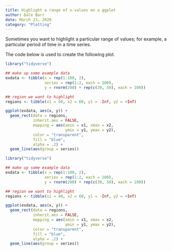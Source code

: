 ```yaml
---
title: Highlight a range of x-values on a ggplot
author: Dale Barr
date: March 23, 2020
category: "Plotting"
---
```


Sometimes you want to highlight a particular range of values; for example, a particular period of time in a time series.

The code below is used to create the following plot.

```r
library("tidyverse")

## make up some example data
exdata <- tibble(x = rep(1:100, 2),
                 series = rep(1:2, each = 100),
                 y = rnorm(200) + rep(c(30, 50), each = 100))

## region we want to highlight
regions <- tibble(x1 = 40, x2 = 60, y1 = -Inf, y2 = +Inf)

ggplot(exdata, aes(x, y)) +
  geom_rect(data = regions,
            inherit.aes = FALSE,
            mapping = aes(xmin = x1, xmax = x2,
                          ymin = y1, ymax = y2),
            color = "transparent",
            fill = "blue",
            alpha = .2) +
  geom_line(aes(group = series))
```

```r
library("tidyverse")

## make up some example data
exdata <- tibble(x = rep(1:100, 2),
                 series = rep(1:2, each = 100),
                 y = rnorm(200) + rep(c(30, 50), each = 100))

## region we want to highlight
regions <- tibble(x1 = 40, x2 = 60, y1 = -Inf, y2 = +Inf)

ggplot(exdata, aes(x, y)) +
  geom_rect(data = regions,
            inherit.aes = FALSE,
            mapping = aes(xmin = x1, xmax = x2,
                          ymin = y1, ymax = y2),
            color = "transparent",
            fill = "blue",
            alpha = .2) +
  geom_line(aes(group = series))
```
